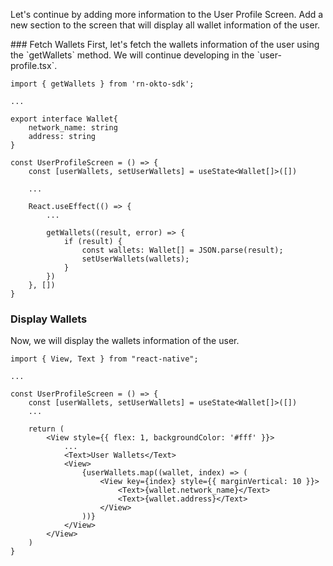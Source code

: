 
Let's continue by adding more information to the User Profile Screen. Add a new section to the screen that will display all wallet information of the user.

<Steps>
### Fetch Wallets
First, let's fetch the wallets information of the user using the `getWallets` method. We will continue developing in the `user-profile.tsx`.

```tsx filename="screens/user-profile.tsx" copy
import { getWallets } from 'rn-okto-sdk';

...

export interface Wallet{
    network_name: string
    address: string
}

const UserProfileScreen = () => {
    const [userWallets, setUserWallets] = useState<Wallet[]>([])

    ...

    React.useEffect(() => {
        ...

        getWallets((result, error) => {
            if (result) {
                const wallets: Wallet[] = JSON.parse(result);
                setUserWallets(wallets);
            }
        })
    }, [])
}
```

### Display Wallets
Now, we will display the wallets information of the user.

```tsx filename="screens/user-profile.tsx" copy
import { View, Text } from "react-native";

...

const UserProfileScreen = () => {
    const [userWallets, setUserWallets] = useState<Wallet[]>([])
    ...

    return (
        <View style={{ flex: 1, backgroundColor: '#fff' }}>
            ...
            <Text>User Wallets</Text>
            <View>
                {userWallets.map((wallet, index) => (
                    <View key={index} style={{ marginVertical: 10 }}>
                        <Text>{wallet.network_name}</Text>
                        <Text>{wallet.address}</Text>
                    </View>
                ))}
            </View>
        </View>
    )
}
```
</Steps>